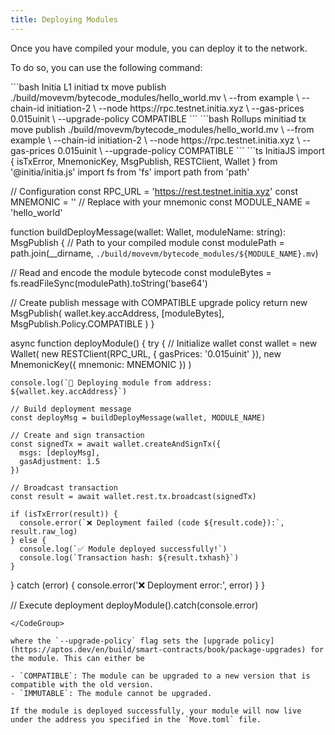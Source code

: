 ```yaml
---
title: Deploying Modules
---
```


Once you have compiled your module, you can deploy it to the network.

To do so, you can use the following command:

<CodeGroup>
```bash Initia L1
initiad tx move publish ./build/movevm/bytecode_modules/hello_world.mv \
--from example \
--chain-id initiation-2 \
--node https://rpc.testnet.initia.xyz \
--gas-prices 0.015uinit \
--upgrade-policy COMPATIBLE
```
```bash Rollups
minitiad tx move publish ./build/movevm/bytecode_modules/hello_world.mv \
--from example \
--chain-id initiation-2 \
--node https://rpc.testnet.initia.xyz \
--gas-prices 0.015uinit \
--upgrade-policy COMPATIBLE
```
```ts InitiaJS
import { isTxError, MnemonicKey, MsgPublish, RESTClient, Wallet } from '@initia/initia.js'
import fs from 'fs'
import path from 'path'

// Configuration
const RPC_URL = 'https://rest.testnet.initia.xyz'
const MNEMONIC = ''                                 // Replace with your mnemonic
const MODULE_NAME = 'hello_world'

function buildDeployMessage(wallet: Wallet, moduleName: string): MsgPublish {
  // Path to your compiled module
  const modulePath = path.join(__dirname, `./build/movevm/bytecode_modules/${MODULE_NAME}.mv`)

  // Read and encode the module bytecode
  const moduleBytes = fs.readFileSync(modulePath).toString('base64')

  // Create publish message with COMPATIBLE upgrade policy
  return new MsgPublish(
    wallet.key.accAddress,
    [moduleBytes],
    MsgPublish.Policy.COMPATIBLE
  )
}

async function deployModule() {
  try {
    // Initialize wallet
    const wallet = new Wallet(
      new RESTClient(RPC_URL, { gasPrices: '0.015uinit' }),
      new MnemonicKey({ mnemonic: MNEMONIC })
    )

    console.log(`🚀 Deploying module from address: ${wallet.key.accAddress}`)

    // Build deployment message
    const deployMsg = buildDeployMessage(wallet, MODULE_NAME)

    // Create and sign transaction
    const signedTx = await wallet.createAndSignTx({
      msgs: [deployMsg],
      gasAdjustment: 1.5
    })

    // Broadcast transaction
    const result = await wallet.rest.tx.broadcast(signedTx)

    if (isTxError(result)) {
      console.error(`❌ Deployment failed (code ${result.code}):`, result.raw_log)
    } else {
      console.log(`✅ Module deployed successfully!`)
      console.log(`Transaction hash: ${result.txhash}`)
    }
  } catch (error) {
    console.error('❌ Deployment error:', error)
  }
}

// Execute deployment
deployModule().catch(console.error)
```
</CodeGroup>

where the `--upgrade-policy` flag sets the [upgrade policy](https://aptos.dev/en/build/smart-contracts/book/package-upgrades) for the module. This can either be

- `COMPATIBLE`: The module can be upgraded to a new version that is compatible with the old version.
- `IMMUTABLE`: The module cannot be upgraded.

If the module is deployed successfully, your module will now live under the address you specified in the `Move.toml` file.
